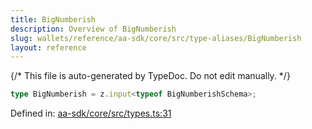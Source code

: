 ```yaml
---
title: BigNumberish
description: Overview of BigNumberish
slug: wallets/reference/aa-sdk/core/src/type-aliases/BigNumberish
layout: reference
---
```


{/* This file is auto-generated by TypeDoc. Do not edit manually. */}

```ts
type BigNumberish = z.input<typeof BigNumberishSchema>;
```

Defined in: [aa-sdk/core/src/types.ts:31](https://github.com/alchemyplatform/aa-sdk/blob/9df5be8c23af4e472bcb503c17766b16da0ad87d/aa-sdk/core/src/types.ts#L31)
